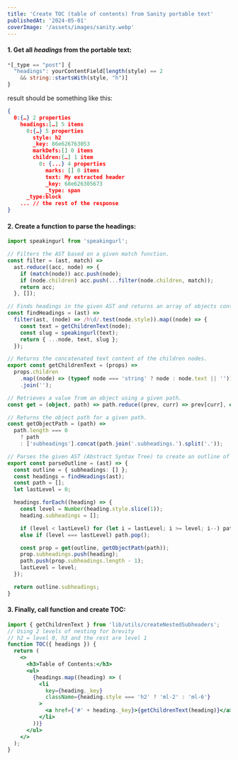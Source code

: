 ```yaml
---
title: 'Create TOC (table of contents) from Sanity portable text'
publishedAt: '2024-05-01'
coverImage: '/assets/images/sanity.webp'
---
```


#### 1. Get all _headings_ from the portable text:

```ts
*[_type == "post"] {
  "headings": yourContentField[length(style) == 2
    && string::startsWith(style, "h")]
}
```
result should be something like this:

```json
{
  0:{…} 2 properties
    headings:[…] 5 items
      0:{…} 5 properties
        style: h2
        _key: 86e626763053
        markDefs:[] 0 items
        children:[…] 1 item
          0: {...} 4 properties
            marks: [] 0 items
            text: My extracted header
            _key: 68e626305673
            _type: span
      _type:block
    ... // the rest of the response
}
```

#### 2. Create a function to parse the headings:

```ts
import speakingurl from 'speakingurl';

// Filters the AST based on a given match function.
const filter = (ast, match) =>
  ast.reduce((acc, node) => {
    if (match(node)) acc.push(node);
    if (node.children) acc.push(...filter(node.children, match));
    return acc;
  }, []);

// Finds headings in the given AST and returns an array of objects containing the heading text and slug.
const findHeadings = (ast) =>
  filter(ast, (node) => /h\d/.test(node.style)).map((node) => {
    const text = getChildrenText(node);
    const slug = speakingurl(text);
    return { ...node, text, slug };
  });

// Returns the concatenated text content of the children nodes.
export const getChildrenText = (props) =>
  props.children
    .map((node) => (typeof node === 'string' ? node : node.text || ''))
    .join('');

// Retrieves a value from an object using a given path.
const get = (object, path) => path.reduce((prev, curr) => prev[curr], object);

// Returns the object path for a given path.
const getObjectPath = (path) =>
  path.length === 0
    ? path
    : ['subheadings'].concat(path.join('.subheadings.').split('.'));

// Parses the given AST (Abstract Syntax Tree) to create an outline of subheadings.
export const parseOutline = (ast) => {
  const outline = { subheadings: [] };
  const headings = findHeadings(ast);
  const path = [];
  let lastLevel = 0;

  headings.forEach((heading) => {
    const level = Number(heading.style.slice(1));
    heading.subheadings = [];

    if (level < lastLevel) for (let i = lastLevel; i >= level; i--) path.pop();
    else if (level === lastLevel) path.pop();

    const prop = get(outline, getObjectPath(path));
    prop.subheadings.push(heading);
    path.push(prop.subheadings.length - 1);
    lastLevel = level;
  });

  return outline.subheadings;
}
```

#### 3. Finally, call function and create TOC:

```jsx
import { getChildrenText } from 'lib/utils/createNestedSubheaders';
// Using 2 levels of nesting for brevity
// h2 = level 0, h3 and the rest are level 1
function TOC({ headings }) {
  return (
    <>
      <h3>Table of Contents:</h3>
      <ul>
        {headings.map((heading) => (
          <li
            key={heading._key}
            className={heading.style === 'h2' ? 'ml-2' : 'ml-6'}
          >
            <a href={'#' + heading._key}>{getChildrenText(heading)}</a>
          </li>
        ))}
      </ul>
    </>
  );
}
```
